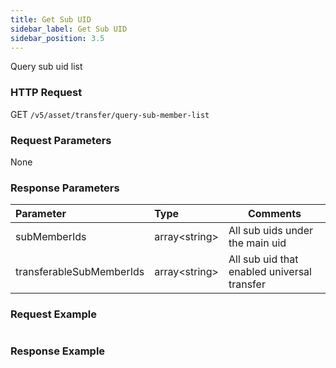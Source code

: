 ```yaml
---
title: Get Sub UID
sidebar_label: Get Sub UID
sidebar_position: 3.5
---
```


Query sub uid list

### HTTP Request
GET `/v5/asset/transfer/query-sub-member-list`

### Request Parameters
None

### Response Parameters
| Parameter | Type | Comments|
|:----- |:-----|----- |
|subMemberIds |array&lt;string&gt; |All sub uids under the main uid |
|transferableSubMemberIds |array&lt;string&gt; |All sub uid that enabled universal transfer |

### Request Example

<Tabs>
<TabItem value="console" label="Console">

```http
```

</TabItem>
</Tabs>

### Response Example

<Tabs>
<TabItem value="js response" label="response">

```json

```
</TabItem>
</Tabs>